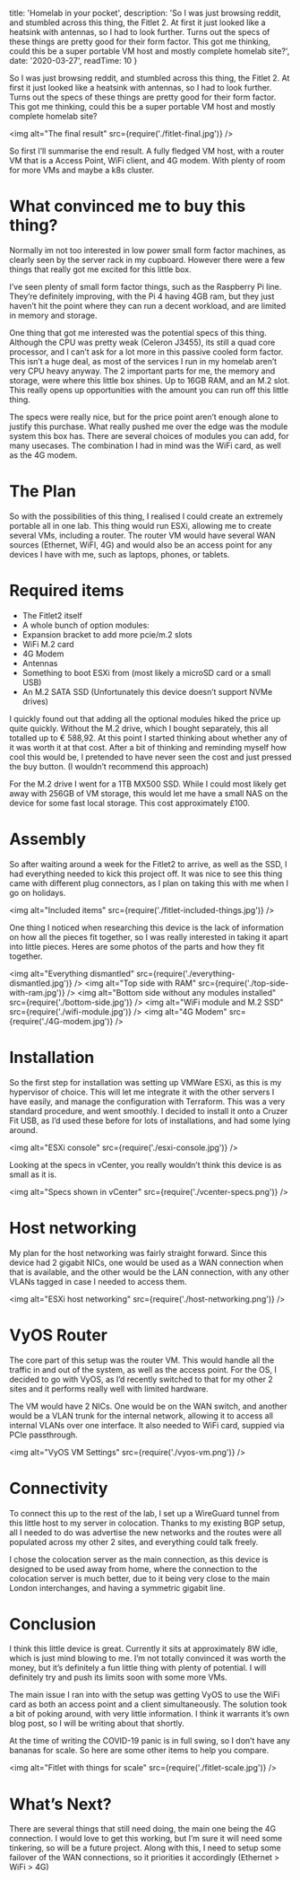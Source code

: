 
  title: 'Homelab in your pocket',
  description: 'So I was just browsing reddit, and stumbled across this thing, the Fitlet 2. At first it just looked like a heatsink with antennas, so I had to look further. Turns out the specs of these things are pretty good for their form factor. This got me thinking, could this be a super portable VM host and mostly complete homelab site?',
  date: '2020-03-27',
  readTime: 10
}



So I was just browsing reddit, and stumbled across this thing, the Fitlet 2. At first it just looked like a heatsink with antennas, so I had to look further. Turns out the specs of these things are pretty good for their form factor. This got me thinking, could this be a super portable VM host and mostly complete homelab site?

<img alt="The final result" src={require('./fitlet-final.jpg')} />

So first I’ll summarise the end result. A fully fledged VM host, with a router VM that is a Access Point, WiFi client, and 4G modem. With plenty of room for more VMs and maybe a k8s cluster.

# What convinced me to buy this thing?

Normally im not too interested in low power small form factor machines, as clearly seen by the server rack in my cupboard. However there were a few things that really got me excited for this little box.

I’ve seen plenty of small form factor things, such as the Raspberry Pi line. They’re definitely improving, with the Pi 4 having 4GB ram, but they just haven’t hit the point where they can run a decent workload, and are limited in memory and storage.

One thing that got me interested was the potential specs of this thing. Although the CPU was pretty weak (Celeron J3455), its still a quad core processor, and I can’t ask for a lot more in this passive cooled form factor. This isn’t a huge deal, as most of the services I run in my homelab aren’t very CPU heavy anyway.
The 2 important parts for me, the memory and storage, were where this little box shines. Up to 16GB RAM, and an M.2 slot. This really opens up opportunities with the amount you can run off this little thing.

The specs were really nice, but for the price point aren’t enough alone to justify this purchase. What really pushed me over the edge was the module system this box has. There are several choices of modules you can add, for many usecases. The combination I had in mind was the WiFi card, as well as the 4G modem.

# The Plan

So with the possibilities of this thing, I realised I could create an extremely portable all in one lab. This thing would run ESXi, allowing me to create several VMs, including a router. The router VM would have several WAN sources (Ethernet, WiFI, 4G) and would also be an access point for any devices I have with me, such as laptops, phones, or tablets.

# Required items
* The Fitlet2 itself
* A whole bunch of option modules:
* Expansion bracket to add more pcie/m.2 slots
* WiFi M.2 card
* 4G Modem
* Antennas
* Something to boot ESXi from (most likely a microSD card or a small USB)
* An M.2 SATA SSD (Unfortunately this device doesn’t support NVMe drives)

I quickly found out that adding all the optional modules hiked the price up quite quickly. Without the M.2 drive, which I bought separately, this all totalled up to € 588,92. At this point I started thinking about whether any of it was worth it at that cost. After a bit of thinking and reminding myself how cool this would be, I pretended to have never seen the cost and just pressed the buy button. (I wouldn’t recommend this approach)

For the M.2 drive I went for a 1TB MX500 SSD. While I could most likely get away with 256GB of VM storage, this would let me have a small NAS on the device for some fast local storage. This cost approximately £100.

# Assembly

So after waiting around a week for the Fitlet2 to arrive, as well as the SSD, I had everything needed to kick this project off. It was nice to see this thing came with different plug connectors, as I plan on taking this with me when I go on holidays.

<img alt="Included items" src={require('./fitlet-included-things.jpg')} />

One thing I noticed when researching this device is the lack of information on how all the pieces fit together, so I was really interested in taking it apart into little pieces. Heres are some photos of the parts and how they fit together.


<img alt="Everything dismantled" src={require('./everything-dismantled.jpg')} />
<img alt="Top side with RAM" src={require('./top-side-with-ram.jpg')} />
<img alt="Bottom side without any modules installed" src={require('./bottom-side.jpg')} />
<img alt="WiFi module and M.2 SSD" src={require('./wifi-module.jpg')} />
<img alt="4G Modem" src={require('./4G-modem.jpg')} />

# Installation

So the first step for installation was setting up VMWare ESXi, as this is my hypervisor of choice. This will let me integrate it with the other servers I have easily, and manage the configuration with Terraform. This was a very standard procedure, and went smoothly. I decided to install it onto a Cruzer Fit USB, as I’d used these before for lots of installations, and had some lying around.

<img alt="ESXi console" src={require('./esxi-console.jpg')} />

Looking at the specs in vCenter, you really wouldn’t think this device is as small as it is.

<img alt="Specs shown in vCenter" src={require('./vcenter-specs.png')} />

# Host networking

My plan for the host networking was fairly straight forward. Since this device had 2 gigabit NICs, one would be used as a WAN connection when that is available, and the other would be the LAN connection, with any other VLANs tagged in case I needed to access them.

<img alt="ESXi host networking" src={require('./host-networking.png')} />

# VyOS Router
The core part of this setup was the router VM. This would handle all the traffic in and out of the system, as well as the access point. For the OS, I decided to go with VyOS, as I’d recently switched to that for my other 2 sites and it performs really well with limited hardware. 

The VM would have 2 NICs. One would be on the WAN switch, and another would be a VLAN trunk for the internal network, allowing it to access all internal VLANs over one interface. It also needed to WiFi card, suppied via PCIe passthrough.

<img alt="VyOS VM Settings" src={require('./vyos-vm.png')} />

# Connectivity
To connect this up to the rest of the lab, I set up a WireGuard tunnel from this little host to my server in colocation. Thanks to my existing BGP setup, all I needed to do was advertise the new networks and the routes were all populated across my other 2 sites, and everything could talk freely.

I chose the colocation server as the main connection, as this device is designed to be used away from home, where the connection to the colocation server is much better, due to it being very close to the main London interchanges, and having a symmetric gigabit line.

# Conclusion

I think this little device is great. Currently it sits at approximately 8W idle, which is just mind blowing to me. I’m not totally convinced it was worth the money, but it’s definitely a fun little thing with plenty of potential. I will definitely try and push its limits soon with some more VMs.

The main issue I ran into with the setup was getting VyOS to use the WiFi card as both an access point and a client simultaneously. The solution took a bit of poking around, with very little information. I think it warrants it’s own blog post, so I will be writing about that shortly.

At the time of writing the COVID-19 panic is in full swing, so I don’t have any bananas for scale. So here are some other items to help you compare.

<img alt="Fitlet with things for scale" src={require('./fitlet-scale.jpg')} />

# What’s Next?

There are several things that still need doing, the main one being the 4G connection. I would love to get this working, but I’m sure it will need some tinkering, so will be a future project. Along with this, I need to setup some failover of the WAN connections, so it priorities it accordingly (Ethernet > WiFi > 4G)
